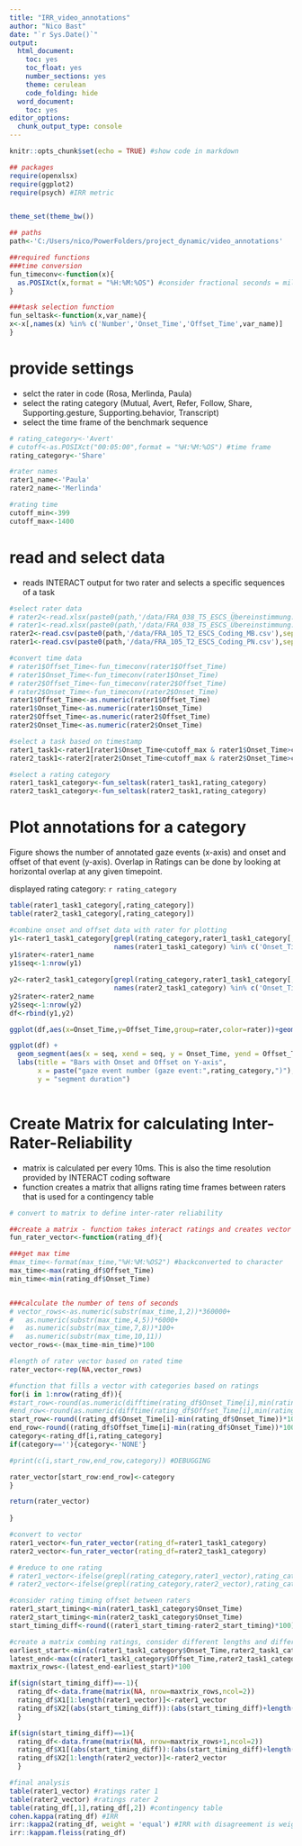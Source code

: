 ```yaml
---
title: "IRR_video_annotations"
author: "Nico Bast"
date: "`r Sys.Date()`"
output:
  html_document:
    toc: yes
    toc_float: yes
    number_sections: yes
    theme: cerulean
    code_folding: hide
  word_document:
    toc: yes
editor_options:
  chunk_output_type: console
---
```


```r
knitr::opts_chunk$set(echo = TRUE) #show code in markdown

## packages
require(openxlsx)
require(ggplot2)
require(psych) #IRR metric


theme_set(theme_bw())

## paths
path<-'C:/Users/nico/PowerFolders/project_dynamic/video_annotations'

##required functions
###time conversion
fun_timeconv<-function(x){
  as.POSIXct(x,format = "%H:%M:%OS") #consider fractional seconds = milliseconds with %OS
}

###task selection function
fun_seltask<-function(x,var_name){
x<-x[,names(x) %in% c('Number','Onset_Time','Offset_Time',var_name)]
}
```

# provide settings

- selct the rater in code (Rosa, Merlinda, Paula)
- select the rating category (Mutual, Avert, Refer, Follow, Share, Supporting.gesture, Supporting.behavior, Transcript)
- select the time frame of the benchmark sequence

```r

# rating_category<-'Avert'
# cutoff<-as.POSIXct("00:05:00",format = "%H:%M:%OS") #time frame
rating_category<-'Share'

#rater names
rater1_name<-'Paula'
rater2_name<-'Merlinda'

#rating time
cutoff_min<-399
cutoff_max<-1400

```

# read and select data

- reads INTERACT output for two rater and selects a specific sequences of a task

```r

#select rater data
# rater2<-read.xlsx(paste0(path,'/data/FRA_038_T5_ESCS_Übereinstimmung.xlsx'),sheet = 2) #MERLINDA
# rater1<-read.xlsx(paste0(path,'/data/FRA_038_T5_ESCS_Übereinstimmung.xlsx'),sheet = 1,rows = 1:309) #ROSA
rater2<-read.csv(paste0(path,'/data/FRA_105_T2_ESCS_Coding_MB.csv'),sep=';',dec=',') #MERLINDA
rater1<-read.csv(paste0(path,'/data/FRA_105_T2_ESCS_Coding_PN.csv'),sep=';',dec=',') #PAULA

#convert time data
# rater1$Offset_Time<-fun_timeconv(rater1$Offset_Time)
# rater1$Onset_Time<-fun_timeconv(rater1$Onset_Time)
# rater2$Offset_Time<-fun_timeconv(rater2$Offset_Time)
# rater2$Onset_Time<-fun_timeconv(rater2$Onset_Time)
rater1$Offset_Time<-as.numeric(rater1$Offset_Time)
rater1$Onset_Time<-as.numeric(rater1$Onset_Time)
rater2$Offset_Time<-as.numeric(rater2$Offset_Time)
rater2$Onset_Time<-as.numeric(rater2$Onset_Time)

#select a task based on timestamp
rater1_task1<-rater1[rater1$Onset_Time<cutoff_max & rater1$Onset_Time>cutoff_min,]
rater2_task1<-rater2[rater2$Onset_Time<cutoff_max & rater2$Onset_Time>cutoff_min,]

#select a rating category
rater1_task1_category<-fun_seltask(rater1_task1,rating_category)
rater2_task1_category<-fun_seltask(rater2_task1,rating_category)

```

# Plot annotations for a category

Figure shows the number of annotated gaze events (x-axis) and onset and offset of that event (y-axis).
Overlap in Ratings can be done by looking at horizontal overlap at any given timepoint.

displayed rating category: `r rating_category`


```r

table(rater1_task1_category[,rating_category])
table(rater2_task1_category[,rating_category])

#combine onset and offset data with rater for plotting
y1<-rater1_task1_category[grepl(rating_category,rater1_task1_category[,rating_category]),
                          names(rater1_task1_category) %in% c('Onset_Time','Offset_Time')]
y1$rater<-rater1_name
y1$seq<-1:nrow(y1)

y2<-rater2_task1_category[grepl(rating_category,rater1_task1_category[,rating_category]),
                          names(rater2_task1_category) %in% c('Onset_Time','Offset_Time')]
y2$rater<-rater2_name
y2$seq<-1:nrow(y2)
df<-rbind(y1,y2)

ggplot(df,aes(x=Onset_Time,y=Offset_Time,group=rater,color=rater))+geom_point(alpha=0.5)

ggplot(df) +
  geom_segment(aes(x = seq, xend = seq, y = Onset_Time, yend = Offset_Time,color=rater,linewidth=3)) +
  labs(title = "Bars with Onset and Offset on Y-axis",
       x = paste("gaze event number (gaze event:",rating_category,")"),
       y = "segment duration")
  
```

# Create Matrix for calculating Inter-Rater-Reliability

- matrix is calculated per every 10ms. This is also the time resolution provided by INTERACT coding software
- function creates a matrix that alligns rating time frames between raters that is used for a contingency table

```r

# convert to matrix to define inter-rater reliability

##create a matrix - function takes interact ratings and creates vector in tenth of second format with according rating label
fun_rater_vector<-function(rating_df){

###get max time
#max_time<-format(max_time,"%H:%M:%OS2") #backconverted to character
max_time<-max(rating_df$Offset_Time)
min_time<-min(rating_df$Onset_Time)


###calculate the number of tens of seconds 
# vector_rows<-as.numeric(substr(max_time,1,2))*360000+
#   as.numeric(substr(max_time,4,5))*6000+
#   as.numeric(substr(max_time,7,8))*100+
#   as.numeric(substr(max_time,10,11))
vector_rows<-(max_time-min_time)*100

#length of rater vector based on rated time
rater_vector<-rep(NA,vector_rows)

#function that fills a vector with categories based on ratings
for(i in 1:nrow(rating_df)){
#start_row<-round(as.numeric(difftime(rating_df$Onset_Time[i],min(rating_df$Onset_Time),units='secs'))*100)
#end_row<-round(as.numeric(difftime(rating_df$Offset_Time[i],min(rating_df$Onset_Time),units='secs'))*100)
start_row<-round((rating_df$Onset_Time[i]-min(rating_df$Onset_Time))*100)
end_row<-round((rating_df$Offset_Time[i]-min(rating_df$Onset_Time))*100)
category<-rating_df[i,rating_category]
if(category==''){category<-'NONE'}

#print(c(i,start_row,end_row,category)) #DEBUGGING

rater_vector[start_row:end_row]<-category
}

return(rater_vector)
  
}

#convert to vector
rater1_vector<-fun_rater_vector(rating_df=rater1_task1_category)
rater2_vector<-fun_rater_vector(rating_df=rater2_task1_category)

# #reduce to one rating
# rater1_vector<-ifelse(grepl(rating_category,rater1_vector),rating_category,'NONE')
# rater2_vector<-ifelse(grepl(rating_category,rater2_vector),rating_category,'NONE')

#consider rating timing offset between raters
rater1_start_timing<-min(rater1_task1_category$Onset_Time)
rater2_start_timing<-min(rater2_task1_category$Onset_Time)
start_timing_diff<-round((rater1_start_timing-rater2_start_timing)*100)

#create a matrix combing ratings, consider different lengths and differently rated timeframes
earliest_start<-min(c(rater1_task1_category$Onset_Time,rater2_task1_category$Onset_Time))
latest_end<-max(c(rater1_task1_category$Offset_Time,rater2_task1_category$Offset_Time))
maxtrix_rows<-(latest_end-earliest_start)*100

if(sign(start_timing_diff)==-1){
  rating_df<-data.frame(matrix(NA, nrow=maxtrix_rows,ncol=2))
  rating_df$X1[1:length(rater1_vector)]<-rater1_vector
  rating_df$X2[(abs(start_timing_diff)):(abs(start_timing_diff)+length(rater2_vector)-1)]<-rater2_vector
  }

if(sign(start_timing_diff)==1){
  rating_df<-data.frame(matrix(NA, nrow=maxtrix_rows+1,ncol=2))
  rating_df$X1[(abs(start_timing_diff)):(abs(start_timing_diff)+length(rater1_vector)-1)]<-rater1_vector
  rating_df$X2[1:length(rater2_vector)]<-rater2_vector
  }

#final analysis
table(rater1_vector) #ratings rater 1
table(rater2_vector) #ratings rater 2
table(rating_df[,1],rating_df[,2]) #contingency table
cohen.kappa(rating_df) #IRR
irr::kappa2(rating_df, weight = 'equal') #IRR with disagreement is weighted
irr::kappam.fleiss(rating_df)

```


